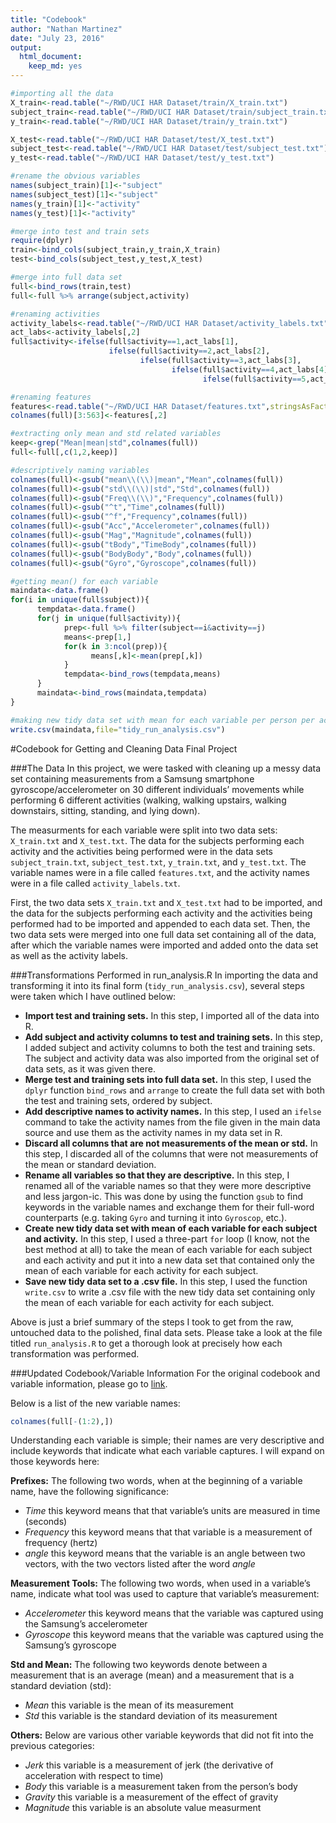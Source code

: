 ```yaml
---
title: "Codebook"
author: "Nathan Martinez"
date: "July 23, 2016"
output: 
  html_document: 
    keep_md: yes
---
```


```r
#importing all the data
X_train<-read.table("~/RWD/UCI HAR Dataset/train/X_train.txt")
subject_train<-read.table("~/RWD/UCI HAR Dataset/train/subject_train.txt")
y_train<-read.table("~/RWD/UCI HAR Dataset/train/y_train.txt")

X_test<-read.table("~/RWD/UCI HAR Dataset/test/X_test.txt")
subject_test<-read.table("~/RWD/UCI HAR Dataset/test/subject_test.txt")
y_test<-read.table("~/RWD/UCI HAR Dataset/test/y_test.txt")

#rename the obvious variables
names(subject_train)[1]<-"subject"
names(subject_test)[1]<-"subject"
names(y_train)[1]<-"activity"
names(y_test)[1]<-"activity"

#merge into test and train sets
require(dplyr)
train<-bind_cols(subject_train,y_train,X_train)
test<-bind_cols(subject_test,y_test,X_test)

#merge into full data set
full<-bind_rows(train,test)
full<-full %>% arrange(subject,activity)

#renaming activities
activity_labels<-read.table("~/RWD/UCI HAR Dataset/activity_labels.txt",stringsAsFactors = FALSE)
act_labs<-activity_labels[,2]
full$activity<-ifelse(full$activity==1,act_labs[1],
                      ifelse(full$activity==2,act_labs[2],
                             ifelse(full$activity==3,act_labs[3],
                                    ifelse(full$activity==4,act_labs[4],
                                           ifelse(full$activity==5,act_labs[5],act_labs[6])))))

#renaming features
features<-read.table("~/RWD/UCI HAR Dataset/features.txt",stringsAsFactors = FALSE)
colnames(full)[3:563]<-features[,2]

#extracting only mean and std related variables
keep<-grep("Mean|mean|std",colnames(full))
full<-full[,c(1,2,keep)]

#descriptively naming variables
colnames(full)<-gsub("mean\\(\\)|mean","Mean",colnames(full))
colnames(full)<-gsub("std\\(\\)|std","Std",colnames(full))
colnames(full)<-gsub("Freq\\(\\)","Frequency",colnames(full))
colnames(full)<-gsub("^t","Time",colnames(full))
colnames(full)<-gsub("^f","Frequency",colnames(full))
colnames(full)<-gsub("Acc","Accelerometer",colnames(full))
colnames(full)<-gsub("Mag","Magnitude",colnames(full))
colnames(full)<-gsub("tBody","TimeBody",colnames(full))
colnames(full)<-gsub("BodyBody","Body",colnames(full))
colnames(full)<-gsub("Gyro","Gyroscope",colnames(full))

#getting mean() for each variable
maindata<-data.frame()
for(i in unique(full$subject)){
      tempdata<-data.frame()
      for(j in unique(full$activity)){
            prep<-full %>% filter(subject==i&activity==j)
            means<-prep[1,]
            for(k in 3:ncol(prep)){
                  means[,k]<-mean(prep[,k])
            }
            tempdata<-bind_rows(tempdata,means)
      }
      maindata<-bind_rows(maindata,tempdata)
}

#making new tidy data set with mean for each variable per person per activity
write.csv(maindata,file="tidy_run_analysis.csv")
```

#Codebook for Getting and Cleaning Data Final Project

###The Data
In this project, we were tasked with cleaning up a messy data set containing measurements from a Samsung smartphone gyroscope/accelerometer on 30 different individuals' movements while performing 6 different activities (walking, walking upstairs, walking downstairs, sitting, standing, and lying down).

The measurments for each variable were split into two data sets: `X_train.txt` and `X_test.txt`. The data for the subjects performing each activity and the activities being performed were in the data sets `subject_train.txt`, `subject_test.txt`, `y_train.txt`, and `y_test.txt`. The variable names were in a file called `features.txt`, and the activity names were in a file called `activity_labels.txt`.

First, the two data sets `X_train.txt` and `X_test.txt` had to be imported, and the data for the subjects performing each activity and the activities being performed had to be imported and appended to each data set. Then, the two data sets were merged into one full data set containing all of the data, after which the variable names were imported and added onto the data set as well as the activity labels.

###Transformations Performed in run_analysis.R
In importing the data and transforming it into its final form (`tidy_run_analysis.csv`), several steps were taken which I have outlined below:

* **Import test and training sets.** In this step, I imported all of the data into R.
* **Add subject and activity columns to test and training sets.** In this step, I added subject and activity columns to both the test and training sets. The subject and activity data was also imported from the original set of data sets, as it was given there.
* **Merge test and training sets into full data set.** In this step, I used the `dplyr` function `bind_rows` and `arrange` to create the full data set with both the test and training sets, ordered by subject.
* **Add descriptive names to activity names.** In this step, I used an `ifelse` command to take the activity names from the file given in the main data source and use them as the activity names in my data set in R.
* **Discard all columns that are not measurements of the mean or std.** In this step, I discarded all of the columns that were not measurements of the mean or standard deviation.
* **Rename all variables so that they are descriptive.** In this step, I renamed all of the variable names so that they were more descriptive and less jargon-ic. This was done by using the function `gsub` to find keywords in the variable names and exchange them for their full-word counterparts (e.g. taking `Gyro` and turning it into `Gyroscop`, etc.).
* **Create new tidy data set with mean of each variable for each subject and activity.** In this step, I used a three-part `for` loop (I know, not the best method at all) to take the mean of each variable for each subject and each activity and put it into a new data set that contained only the mean of each variable for each activity for each subject.
* **Save new tidy data set to a .csv file.** In this step, I used the function `write.csv` to write a .csv file with the new tidy data set containing only the mean of each variable for each activity for each subject.

Above is just a brief summary of the steps I took to get from the raw, untouched data to the polished, final data sets. Please take a look at the file titled `run_analysis.R` to get a thorough look at precisely how each transformation was performed.

###Updated Codebook/Variable Information
For the original codebook and variable information, please go to  [link](http://archive.ics.uci.edu/ml/datasets/Human+Activity+Recognition+Using+Smartphones).

Below is a list of the new variable names:

```r
colnames(full[-(1:2),])
```

Understanding each variable is simple; their names are very descriptive and include keywords that indicate what each variable captures. I will expand on those keywords here:

**Prefixes:**
The following two words, when at the beginning of a variable name, have the following significance:

* *Time* this keyword means that that variable's units are measured in time (seconds)
* *Frequency* this keyword means that that variable is a measurement of frequency (hertz)
* *angle* this keyword means that the variable is an angle between two vectors, with the two vectors listed after the word *angle*

**Measurement Tools:**
The following two words, when used in a variable's name, indicate what tool was used to capture that variable's measurement:

* *Accelerometer* this keyword means that the variable was captured using the Samsung's accelerometer
* *Gyroscope* this keyword means that the variable was captured using the Samsung's gyroscope

**Std and Mean:**
The following two keywords denote between a measurement that is an average (mean) and a measurement that is a standard deviation (std):

* *Mean* this variable is the mean of its measurement
* *Std* this variable is the standard deviation of its measurement

**Others:**
Below are various other variable keywords that did not fit into the previous categories:

* *Jerk* this variable is a measurement of jerk (the derivative of acceleration with respect to time)
* *Body* this variable is a measurement taken from the person's body
* *Gravity* this variable is a measurement of the effect of gravity
* *Magnitude* this variable is an absolute value measurment